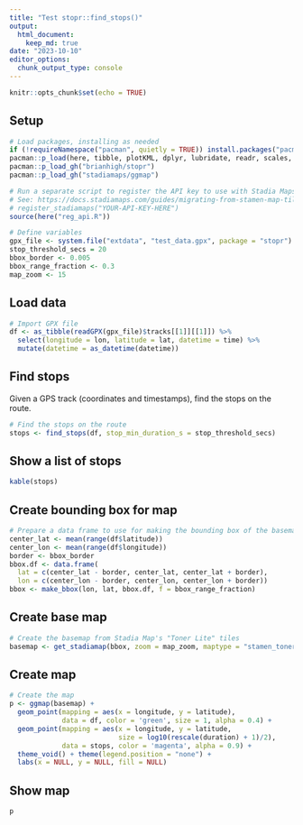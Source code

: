 ```yaml
---
title: "Test stopr::find_stops()"
output: 
  html_document:
    keep_md: true
date: "2023-10-10"
editor_options: 
  chunk_output_type: console
---
```


```r
knitr::opts_chunk$set(echo = TRUE)
```

## Setup

```r
# Load packages, installing as needed
if (!requireNamespace("pacman", quietly = TRUE)) install.packages("pacman")
pacman::p_load(here, tibble, plotKML, dplyr, lubridate, readr, scales, knitr)
pacman::p_load_gh("brianhigh/stopr")
pacman::p_load_gh("stadiamaps/ggmap")

# Run a separate script to register the API key to use with Stadia Maps
# See: https://docs.stadiamaps.com/guides/migrating-from-stamen-map-tiles/
# register_stadiamaps("YOUR-API-KEY-HERE")
source(here("reg_api.R"))

# Define variables
gpx_file <- system.file("extdata", "test_data.gpx", package = "stopr")
stop_threshold_secs = 20
bbox_border <- 0.005
bbox_range_fraction <- 0.3
map_zoom <- 15
```

## Load data

```r
# Import GPX file
df <- as_tibble(readGPX(gpx_file)$tracks[[1]][[1]]) %>% 
  select(longitude = lon, latitude = lat, datetime = time) %>% 
  mutate(datetime = as_datetime(datetime))
```

## Find stops

Given a GPS track (coordinates and timestamps), find the stops on the route.

```r
# Find the stops on the route
stops <- find_stops(df, stop_min_duration_s = stop_threshold_secs)
```

## Show a list of stops

```r
kable(stops)
```

## Create bounding box for map

```r
# Prepare a data frame to use for making the bounding box of the basemap
center_lat <- mean(range(df$latitude))
center_lon <- mean(range(df$longitude))
border <- bbox_border
bbox.df <- data.frame(
  lat = c(center_lat - border, center_lat, center_lat + border),
  lon = c(center_lon - border, center_lon, center_lon + border))
bbox <- make_bbox(lon, lat, bbox.df, f = bbox_range_fraction)
```

## Create base map

```r
# Create the basemap from Stadia Map's "Toner Lite" tiles
basemap <- get_stadiamap(bbox, zoom = map_zoom, maptype = "stamen_toner_lite")
```

## Create map

```r
# Create the map
p <- ggmap(basemap) +
  geom_point(mapping = aes(x = longitude, y = latitude),
             data = df, color = 'green', size = 1, alpha = 0.4) +
  geom_point(mapping = aes(x = longitude, y = latitude,
                           size = log10(rescale(duration) + 1)/2),
             data = stops, color = 'magenta', alpha = 0.9) +
  theme_void() + theme(legend.position = "none") +
  labs(x = NULL, y = NULL, fill = NULL)
```

## Show map

```r
p
```
